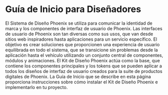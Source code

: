 
<Meta title="Guía de inicio/Diseñadores" />

<h1>Guía de Inicio para Diseñadores</h1>

<p>
  El Sistema de Diseño Phoenix se utiliza para comunicar la identidad de marca y
  los componentes de interfaz de usuario de Phoenix. Las interfaces de usuario
  de Phoenix son tan diversas como sus usos, que van desde sitios web
  inspiradores hasta aplicaciones para un servicio específico. El objetivo es
  crear soluciones que proporcionen una experiencia de usuario equilibrada en
  todo el sistema, que se transicione sin problemas desde la aplicación hasta el
  vehículo utilizando un conjunto central de componentes, módulos y animaciones.
  El Kit de Diseño Phoenix actúa como la base, que contiene los componentes
  principales y los tokens que se pueden aplicar a todos los diseños de interfaz
  de usuario creados para la suite de productos digitales de Phoenix. La Guía de
  Inicio que se describe en esta página proporciona instrucciones sobre cómo
  instalar el Kit de Diseño Phoenix e implementarlo en tu proyecto.
</p>
